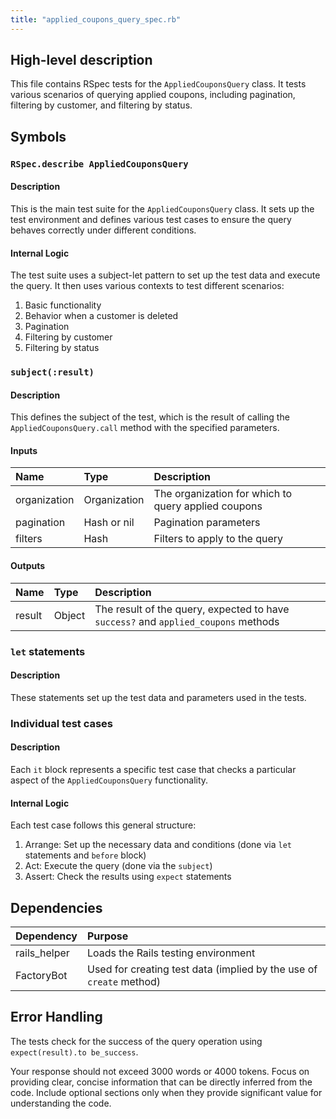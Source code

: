 ```yaml
---
title: "applied_coupons_query_spec.rb"
---
```


## High-level description
This file contains RSpec tests for the `AppliedCouponsQuery` class. It tests various scenarios of querying applied coupons, including pagination, filtering by customer, and filtering by status.

## Symbols

### `RSpec.describe AppliedCouponsQuery`
#### Description
This is the main test suite for the `AppliedCouponsQuery` class. It sets up the test environment and defines various test cases to ensure the query behaves correctly under different conditions.

#### Internal Logic
The test suite uses a subject-let pattern to set up the test data and execute the query. It then uses various contexts to test different scenarios:
1. Basic functionality
2. Behavior when a customer is deleted
3. Pagination
4. Filtering by customer
5. Filtering by status

### `subject(:result)`
#### Description
This defines the subject of the test, which is the result of calling the `AppliedCouponsQuery.call` method with the specified parameters.

#### Inputs
| Name | Type | Description |
|:-----|:-----|:------------|
| organization | Organization | The organization for which to query applied coupons |
| pagination | Hash or nil | Pagination parameters |
| filters | Hash | Filters to apply to the query |

#### Outputs
| Name | Type | Description |
|:-----|:-----|:------------|
| result | Object | The result of the query, expected to have `success?` and `applied_coupons` methods |

### `let` statements
#### Description
These statements set up the test data and parameters used in the tests.

### Individual test cases
#### Description
Each `it` block represents a specific test case that checks a particular aspect of the `AppliedCouponsQuery` functionality.

#### Internal Logic
Each test case follows this general structure:
1. Arrange: Set up the necessary data and conditions (done via `let` statements and `before` block)
2. Act: Execute the query (done via the `subject`)
3. Assert: Check the results using `expect` statements

## Dependencies
| Dependency | Purpose |
|:-----------|:--------|
| rails_helper | Loads the Rails testing environment |
| FactoryBot | Used for creating test data (implied by the use of `create` method) |

## Error Handling
The tests check for the success of the query operation using `expect(result).to be_success`.

Your response should not exceed 3000 words or 4000 tokens. Focus on providing clear, concise information that can be directly inferred from the code. Include optional sections only when they provide significant value for understanding the code.